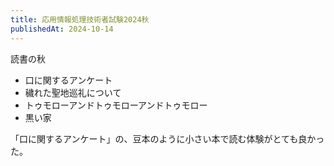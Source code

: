 ```yaml
---
title: 応用情報処理技術者試験2024秋
publishedAt: 2024-10-14
---
```


読書の秋

- 口に関するアンケート
- 穢れた聖地巡礼について
- トゥモローアンドトゥモローアンドトゥモロー
- 黒い家

「口に関するアンケート」の、豆本のように小さい本で読む体験がとても良かった。